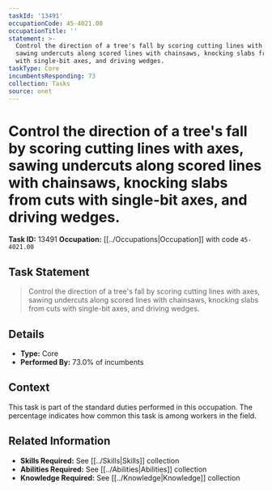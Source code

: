 ```yaml
---
taskId: '13491'
occupationCode: 45-4021.00
occupationTitle: ''
statement: >-
  Control the direction of a tree's fall by scoring cutting lines with axes,
  sawing undercuts along scored lines with chainsaws, knocking slabs from cuts
  with single-bit axes, and driving wedges.
taskType: Core
incumbentsResponding: 73
collection: Tasks
source: onet
---
```

# Control the direction of a tree's fall by scoring cutting lines with axes, sawing undercuts along scored lines with chainsaws, knocking slabs from cuts with single-bit axes, and driving wedges.

**Task ID:** 13491
**Occupation:** [[../Occupations|Occupation]] with code `45-4021.00`

## Task Statement

> Control the direction of a tree's fall by scoring cutting lines with axes, sawing undercuts along scored lines with chainsaws, knocking slabs from cuts with single-bit axes, and driving wedges.

## Details

- **Type:** Core
- **Performed By:** 73.0% of incumbents

## Context

This task is part of the standard duties performed in this occupation. The percentage indicates how common this task is among workers in the field.

## Related Information

- **Skills Required:** See [[../Skills|Skills]] collection
- **Abilities Required:** See [[../Abilities|Abilities]] collection
- **Knowledge Required:** See [[../Knowledge|Knowledge]] collection
